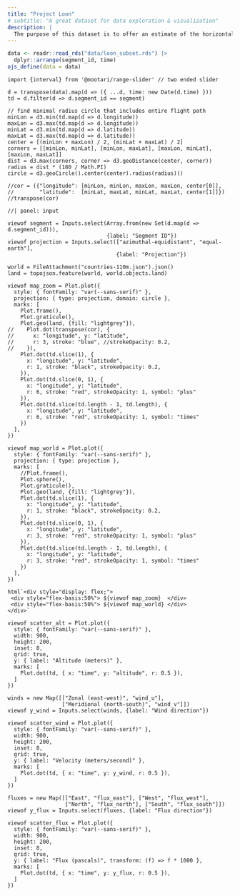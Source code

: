 ```yaml
---
title: "Project Loon"
# subtitle: "A great dataset for data exploration & visualization"
description: |
  The purpose of this dataset is to offer an estimate of the horizontal momentum fluxed vertically by the atmospheric internal gravity waves (GWs) observed by Project Loon balloons. This vertical flux of horizontal momentum is commonly referred to as the GW momentum flux. Before estimating the GW momentum fluxes, additional processing was necessary to remove data sampling errors, irregularities, and balloon maneuvering.
---
```


```r
data <- readr::read_rds("data/loon_subset.rds") |>
  dplyr::arrange(segment_id, time)
ojs_define(data = data)
```

```ojs
import {interval} from '@mootari/range-slider' // two ended slider
```

```ojs
d = transpose(data).map(d => ({ ...d, time: new Date(d.time) }))
td = d.filter(d => d.segment_id == segment)

// find minimal radius circle that includes entire flight path
minLon = d3.min(td.map(d => d.longitude))
maxLon = d3.max(td.map(d => d.longitude))
minLat = d3.min(td.map(d => d.latitude))
maxLat = d3.max(td.map(d => d.latitude))
center = [(minLon + maxLon) / 2, (minLat + maxLat) / 2]
corners = [[minLon, minLat], [minLon, maxLat], [maxLon, minLat], [maxLon, maxLat]]
dist = d3.max(corners, corner => d3.geoDistance(center, corner))
radius = dist * (180 / Math.PI)
circle = d3.geoCircle().center(center).radius(radius)()

//cor = ({"longitude": [minLon, minLon, maxLon, maxLon, center[0]],
//        "latitude":  [minLat, maxLat, minLat, maxLat, center[1]]})
//transpose(cor)
```

```ojs
//| panel: input

viewof segment = Inputs.select(Array.from(new Set(d.map(d => d.segment_id))),
                               {label: "Segment ID"})
viewof projection = Inputs.select(["azimuthal-equidistant", "equal-earth"],
                                  {label: "Projection"})
```

```ojs
world = FileAttachment("countries-110m.json").json()
land = topojson.feature(world, world.objects.land)

viewof map_zoom = Plot.plot({
  style: { fontFamily: "var(--sans-serif)" },
  projection: { type: projection, domain: circle },
  marks: [
    Plot.frame(),
    Plot.graticule(),
    Plot.geo(land, {fill: "lightgrey"}),
//    Plot.dot(transpose(cor), {
//      x: "longitude", y: "latitude",
//      r: 3, stroke: "blue", //strokeOpacity: 0.2,
//    }),
    Plot.dot(td.slice(1), {
      x: "longitude", y: "latitude",
      r: 1, stroke: "black", strokeOpacity: 0.2,
    }),
    Plot.dot(td.slice(0, 1), {
      x: "longitude", y: "latitude",
      r: 6, stroke: "red", strokeOpacity: 1, symbol: "plus"
    }),
    Plot.dot(td.slice(td.length - 1, td.length), {
      x: "longitude", y: "latitude",
      r: 6, stroke: "red", strokeOpacity: 1, symbol: "times"
    })
  ],
})

viewof map_world = Plot.plot({
  style: { fontFamily: "var(--sans-serif)" },
  projection: { type: projection },
  marks: [
    //Plot.frame(),
    Plot.sphere(),
    Plot.graticule(),
    Plot.geo(land, {fill: "lightgrey"}),
    Plot.dot(td.slice(1), {
      x: "longitude", y: "latitude",
      r: 1, stroke: "black", strokeOpacity: 0.2,
    }),
    Plot.dot(td.slice(0, 1), {
      x: "longitude", y: "latitude",
      r: 3, stroke: "red", strokeOpacity: 1, symbol: "plus"
    }),
    Plot.dot(td.slice(td.length - 1, td.length), {
      x: "longitude", y: "latitude",
      r: 3, stroke: "red", strokeOpacity: 1, symbol: "times"
    })
  ],
})

html`<div style="display: flex;">
 <div style="flex-basis:50%"> ${viewof map_zoom}  </div>
 <div style="flex-basis:50%"> ${viewof map_world} </div>
</div>`
```

```ojs
viewof scatter_alt = Plot.plot({
  style: { fontFamily: "var(--sans-serif)" },
  width: 900,
  height: 200,
  inset: 8,
  grid: true,
  y: { label: "Altitude (meters)" },
  marks: [
    Plot.dot(td, { x: "time", y: "altitude", r: 0.5 }),
  ]
})

winds = new Map([["Zonal (east-west)", "wind_u"],
                 ["Meridional (north-south)", "wind_v"]])
viewof y_wind = Inputs.select(winds, {label: "Wind direction"})

viewof scatter_wind = Plot.plot({
  style: { fontFamily: "var(--sans-serif)" },
  width: 900,
  height: 200,
  inset: 8,
  grid: true,
  y: { label: "Velocity (meters/second)" },
  marks: [
    Plot.dot(td, { x: "time", y: y_wind, r: 0.5 }),
  ]
})

fluxes = new Map([["East", "flux_east"], ["West", "flux_west"],
                  ["North", "flux_north"], ["South", "flux_south"]])
viewof y_flux = Inputs.select(fluxes, {label: "Flux direction"})

viewof scatter_flux = Plot.plot({
  style: { fontFamily: "var(--sans-serif)" },
  width: 900,
  height: 200,
  inset: 8,
  grid: true,
  y: { label: "Flux (pascals)", transform: (f) => f * 1000 },
  marks: [
    Plot.dot(td, { x: "time", y: y_flux, r: 0.5 }),
  ]
})
```
